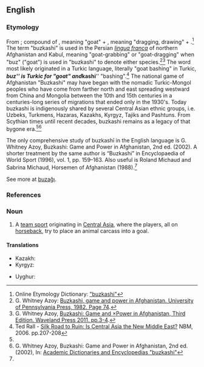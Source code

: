 ==English==
{{wikipedia}}

===Etymology===
From {{etyl|fa|en}} {{m|fa|بزکشی|tr=buz-kaši, boz-keši}}; compound of {{m|fa|بز|tr=boz}}, meaning "goat" + {{m|fa|کش|tr=kaš}}, meaning "dragging, drawing" + {{m|fa|ی|ـی|tr=-i}}.<ref>Online Etymology Dictionary: [http://www.etymonline.com/index.php?term=buzkashi "buzkashi"]</ref> The term "buzkashi" is used in the Persian ''[[lingua franca]]'' of northern Afghanistan and Kabul, meaning "goat-grabbing" or "goat-dragging" when "buz" ("goat") is used in "buzkashi" to denote either species.<ref>G. Whitney Azoy: [http://books.google.com/books?hl=en&id=cP9-AAAAIAAJ&focus=searchwithinvolume&q=buzkashi+lingua+franca Buzkashi, game and power in Afghanistan. University of Pennsylvania Press, 1982. Page 74].</ref><ref name="Azoy">G. Whitney Azoy, [http://books.google.com/books?hl=en&id=d8Fo13XCP6wC&q=Buzkashi+Scythian#v=snippet&q=Buzkashi%20Scythian&f=false Buzkashi: Game and ×Power in Afghanistan, Third Edition. Waveland Press 2011. pp.3-4].</ref> The word most likely originated in a Turkic language, literally "goat bashing" in Turkic, '''''buz''''' is Turkic for "goat" and '''''kashi''''' "bashing".<ref>Ted Rall - [http://books.google.com/books?hl=en&id=g8E_AwAAQBAJ&q=buzkashi+Turkic#v=snippet&q=buzkashi%20Turkic&f=false Silk Road to Ruin: Is Central Asia the New Middle East?] NBM, 2006. pp.207-208</ref> The national game of Afghanistan "Buzkashi" may have began with the nomadic Turkic-Mongol peoples who have come from farther north and east spreading westward from China and Mongolia between the 10th and 15th centuries in a centuries-long series of migrations that ended only in the 1930's. Today buzkashi is indigenously shared by several Central Asian ethnic groups, i.e. Uzbeks, Turkmens, Hazaras, Kazakhs, Kyrgyz, Tajiks and Pashtuns. From Scythian times until recent decades, buzkashi remains as a legacy of that bygone era.<ref name="Azoy"/><ref name="Azoy2">G. Whitney Azoy, Buzkashi: Game and Power in Afghanistan, 2nd ed. (2002), In: [http://universalium.academic.ru/261277/buzkash%C4%AB Academic Dictionaries and Encyclopedias "buzkashi"]</ref>

The only comprehensive study of buzkashī in the English language is G. Whitney Azoy, Buzkashi: Game and Power in Afghanistan, 2nd ed. (2002). A shorter treatment by the same author is “Buzkashi” in Encyclopaedia of World Sport (1996), vol. 1, pp. 159–163. Also useful is Roland Michaud and Sabrina Michaud, Horsemen of Afghanistan (1988).<ref name="Azoy2"/>

See more at [[buzağı#Turkish|buzağı]].

===References===
<references/>

===Noun===
{{en-noun|-}}

# {{lb|en|games|sports}} A [[team sport]] originating in [[Central Asia]], where the players, all on [[horseback]], try to place an animal carcass into a goal.

====Translations====
{{trans-top|a team sport}}
* Kazakh: {{t|kk|көкпар}}
* Kyrgyz: {{t|ky|көк-бөрү}}
{{trans-mid}}
* Uyghur: {{t|ug|ئوغلاق تارتىشىش}}
{{trans-bottom}}